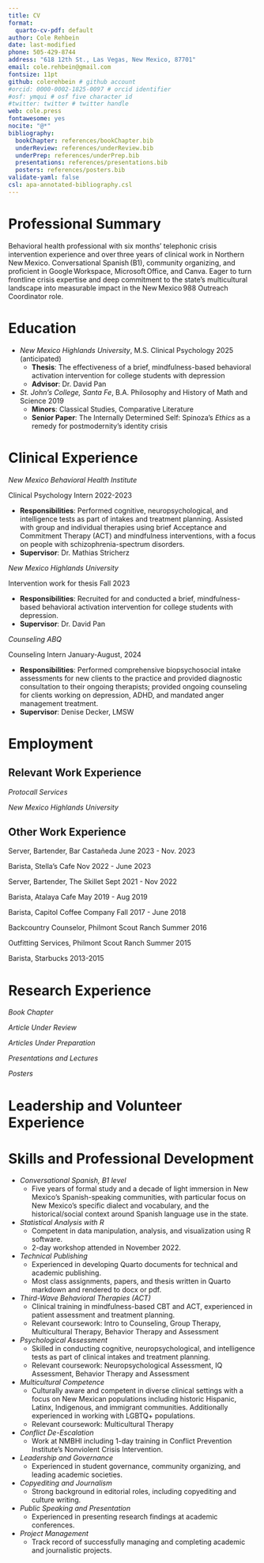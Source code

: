 ```yaml
---
title: CV
format:
  quarto-cv-pdf: default
author: Cole Rehbein
date: last-modified
phone: 505-429-8744
address: "618 12th St., Las Vegas, New Mexico, 87701"
email: cole.rehbein@gmail.com
fontsize: 11pt
github: colerehbein # github account
#orcid: 0000-0002-1825-0097 # orcid identifier
#osf: ymqui # osf five character id
#twitter: twitter # twitter handle
web: cole.press
fontawesome: yes
nocite: "@*"
bibliography:
  bookChapter: references/bookChapter.bib
  underReview: references/underReview.bib
  underPrep: references/underPrep.bib
  presentations: references/presentations.bib
  posters: references/posters.bib
validate-yaml: false
csl: apa-annotated-bibliography.csl
---
```


# Professional Summary
Behavioral health professional with six months' telephonic crisis intervention experience and over three years of clinical work in Northern New Mexico. Conversational Spanish (B1), community organizing, and proficient in Google Workspace, Microsoft Office, and Canva. Eager to turn frontline crisis expertise and deep commitment to the state's multicultural landscape into measurable impact in the New Mexico 988 Outreach Coordinator role. \vspace{3mm}

\hrule

# Education

- _New Mexico Highlands University_, M.S. Clinical Psychology \hfill 2025 (anticipated)
  - **Thesis**: The effectiveness of a brief, mindfulness-based behavioral activation intervention for college students with depression
  - **Advisor**: Dr. David Pan \vspace{5mm}
- _St. John's College, Santa Fe_, B.A. Philosophy and History of Math and Science \hfill 2019
  - **Minors**: Classical Studies, Comparative Literature
  - **Senior Paper**: The Internally Determined Self: Spinoza's _Ethics_ as a remedy for postmodernity's identity crisis \vspace{3mm}

\hrule

# Clinical Experience

_New Mexico Behavioral Health Institute_

Clinical Psychology Intern \hfill 2022-2023

- **Responsibilities**: Performed cognitive, neuropsychological, and intelligence tests as part of intakes and treatment planning. Assisted with group and individual therapies using brief Acceptance and Commitment Therapy (ACT) and mindfulness interventions, with a focus on people with schizophrenia-spectrum disorders.
- **Supervisor**: Dr. Mathias Stricherz

\vspace{1mm}

_New Mexico Highlands University_

Intervention work for thesis \hfill Fall 2023

- **Responsibilities**: Recruited for and conducted a brief, mindfulness-based behavioral activation intervention for college students with depression.
- **Supervisor**: Dr. David Pan

\vspace{1mm}

_Counseling ABQ_

Counseling Intern \hfill January-August, 2024

- **Responsibilities**: Performed comprehensive biopsychosocial intake assessments for new clients to the practice and provided diagnostic consultation to their ongoing therapists; provided ongoing counseling for clients working on depression, ADHD, and mandated anger management treatment.
- **Supervisor**: Denise Decker, LMSW

\hrule

# Employment

## Relevant Work Experience

\vspace{3mm}

_Protocall Services_

\vspace{1mm}

\begin{itemize}
\item[] Crisis and Access Specialist \hfill January 2025-present
\item[] \hspace{5mm} \textit{Responsibilities:} Providing crisis triage, intervention, and referral services via phone and chat/text for Protocall's business partners, including New Mexico 988, the New Mexico Crisis and Access Line, and the National Suicide and Prevention Lifeline Backup Network.
\item[] \hspace{5mm} \textit{Supervisor:} Patricia Bain
\end{itemize}

\vspace{3mm}

_New Mexico Highlands University_

\vspace{1mm}

\begin{itemize}
\item[] Graduate Assistant for Memory and Cognition Class \hfill Fall 2023
\item[] \hspace{5mm} \textit{Responsibilities:} Assisted with seminars.
\item[] \hspace{5mm} \textit{Supervisor:} Dr. Thomas R. Brooks

\vspace{1mm}

\item[] Graduate Assistant for Undergraduate Research Methods Class \hfill Fall 2023
\item[] \hspace{5mm} \textit{Responsibilities:} Assisted with undergraduate writing and research design.
\item[] \hspace{5mm} \textit{Supervisor:} Dr. Daniel Chadborn

\vspace{1mm}

\item[] Graduate Assistant for Human Connections Lab \hfill Spring 2022
\item[] \hspace{5mm} \textit{Responsibilities:} Managed a section of Dr. Brooks' Human Connections Lab that developed several studies investigating the relationships between video game exposure and various social psych factors.
\item[] \hspace{5mm} \textit{Supervisor:} Dr. Thomas R. Brooks

\vspace{1mm}

\item[] Teaching Assistant for First-Year Learning Community \hfill Fall 2022
\item[] \hspace{5mm} \textit{Responsibilities:} Focused on the psychology component of an interdisciplinary intro to psych/intro to American history class. Ran two lab sections on Fridays.
\item[] \hspace{5mm} \textit{Supervisor:} Dr. Thomas R. Brooks

\vspace{1mm}

\item[] Graduate Assistant for Dr. Lara Heflin \hfill Fall 2022
\item[] \hspace{5mm} \textit{Responsibilities:} Ran an extracurricular neuroanatomy tutorial using sheep brain dissections. PI for EEG study investigating chronic cannabis use and stress responses on emotional Stroop task. Acquired new EEG equipment.
\end{itemize}

\vspace{3mm}

\textit{Rio Grande Sun}

\vspace{1mm}
\begin{itemize}
\item[] City Reporter \hfill Aug 2020 - May 2021
\item[] \hspace{5mm} \textit{Responsibilities:} Covered city politics, council meetings, local events.
\end{itemize}

\vspace{3mm}

\textit{Santa Fe Reporter}

\vspace{1mm}

\begin{itemize}
\item[] Calendar Editor, Copy Editor, Culture Contributor \hfill Aug 2019 - March 2020
\item[] \hspace{5mm} \textit{Responsibilities:} Community event calendar management for both online and print presentation, copyediting, culture writing. Focus on restaurant reviews, food writing, and gallery openings.

\vspace{1mm}

\item[] Editorial Intern \hfill Sept 2015 - March 2016
\item[] \hspace{5mm} \textit{Responsibilities:} Editorial tasks, content creation.
\end{itemize}

\vspace{3mm}

\textit{Breakthrough Santa Fe}

\vspace{1mm}

\begin{itemize}
\item[] Tutor \hfill Sept 2018 - May 2019
\item[] \hspace{5mm} \textit{Responsibilities:} Regular one-on-one tutoring for at-risk and disadvantaged high school students.
\end{itemize}

\vspace{3mm}

\textit{St. John's College}

\vspace{1mm}

\begin{itemize}
\item[] Assistant Editor, The Moon (student newspaper) \hfill Jan 2016 - May 2016
\item[] \hspace{5mm} \textit{Responsibilities:} Responsible for the quality of layout, graphic design, and content curation. Engaged personally with writers to offer support, supervised non-editorial assistant staff. Conducted meetings with contributors for editing and made material ready for publication. Copyediting.

\vspace{1mm}

\item[] Administrative Assistant to Student Life Office \hfill First Semester 2016
\item[] \hspace{5mm} \textit{Responsibilities:} Administrative tasks, student assistance.
\end{itemize}

\vspace{3mm}

\pagebreak

## Other Work Experience

Server, Bartender, Bar Castañeda \textit{Las Vegas, NM} \hfill June 2023 - Nov. 2023

Barista, Stella's Cafe \textit{Las Vegas, NM} \hfill Nov 2022 - June 2023

Server, Bartender, The Skillet \textit{Las Vegas, NM} \hfill Sept 2021 - Nov 2022

Barista, Atalaya Cafe \textit{Santa Fe, NM} \hfill May 2019 - Aug 2019

Barista, Capitol Coffee Company \textit{Santa Fe, NM} \hfill Fall 2017 - June 2018

Backcountry Counselor, Philmont Scout Ranch \textit{Cimarron, NM} \hfill Summer 2016

Outfitting Services, Philmont Scout Ranch \textit{Cimarron, NM} \hfill Summer 2015

Barista, Starbucks \textit{Des Moines, IA} \hfill 2013-2015

\vspace{5mm}

\hrule

# Research Experience

_Book Chapter_

::: {#refs-bookChapter}
:::

_Article Under Review_

::: {#refs-underReview}
:::

_Articles Under Preparation_

::: {#refs-underPrep}
:::

_Presentations and Lectures_

::: {#refs-presentations}
:::

_Posters_

::: {#refs-posters}
:::

\vspace{5mm}
\hrule



# Leadership and Volunteer Experience

\textit{New Mexico Highlands University}

\begin{itemize}
\item[] Psychology Department
\item[] \hspace{3mm} Graduate Liaison Psychology Department \hfill Fall 2023
\item[] Psi Chi Honor Society
\item[] \hspace{3mm} President \hfill 2022-2024
\item[] Associated Students of New Mexico Highlands University
\item[] \hspace{3mm} Vice President \& President Pro-Tempore \hfill 2022-2023
\item[]Campus Advisory Committee on Finance
\item[] \hspace{3mm} Graduate Representative \hfill 2022-2023
\end{itemize}

\vspace{3mm}

\textit{Walk the Talk Santa Fe}

\begin{itemize}
\item[] Co-founder \hfill Summer 2020
\end{itemize}

\vspace{3mm}

\textit{St. John's College, Santa Fe}

\begin{itemize}
\item[]Polity (SJC student government)
\item[] \hspace{3mm} Voting Member \hfill 2016-2019
\item[]Student Committee on Instruction
\item[] \hspace{3mm} President \hfill 2017-2018
\end{itemize}

\vspace{3mm}

\textit{Scouting, BSA}

\begin{itemize}
\item[]Eagle Scout \hfill 2015
\end{itemize}
\vspace{5mm}
\hrule

# Skills and Professional Development

- _Conversational Spanish, B1 level_
  - Five years of formal study and a decade of light immersion in New Mexico's Spanish-speaking communities, with particular focus on New Mexico's specific dialect and vocabulary, and the historical/social context around Spanish language use in the state. 
- _Statistical Analysis with R_
  - Competent in data manipulation, analysis, and visualization using R software.
  - 2-day workshop attended in November 2022.
- _Technical Publishing_
  - Experienced in developing Quarto documents for technical and academic publishing.
  - Most class assignments, papers, and thesis written in Quarto markdown and rendered to docx or pdf.
- _Third-Wave Behavioral Therapies (ACT)_
  - Clinical training in mindfulness-based CBT and ACT, experienced in patient assessment and treatment planning.
  - Relevant coursework: Intro to Counseling, Group Therapy, Multicultural Therapy, Behavior Therapy and Assessment
- _Psychological Assessment_
  - Skilled in conducting cognitive, neuropsychological, and intelligence tests as part of clinical intakes and treatment planning.
  - Relevant coursework: Neuropsychological Assessment, IQ Assessment, Behavior Therapy and Assessment
- _Multicultural Competence_
  - Culturally aware and competent in diverse clinical settings with a focus on New Mexican populations including historic Hispanic, Latinx, Indigenous, and immigrant communities. Additionally experienced in working with LGBTQ+ populations.
  - Relevant coursework: Multicultural Therapy
- _Conflict De-Escalation_
  - Work at NMBHI including 1-day training in Conflict Prevention Institute's Nonviolent Crisis Intervention.
- _Leadership and Governance_
  - Experienced in student governance, community organizing, and leading academic societies.
- _Copyediting and Journalism_
  - Strong background in editorial roles, including copyediting and culture writing.
- _Public Speaking and Presentation_
  - Experienced in presenting research findings at academic conferences.
- _Project Management_
  - Track record of successfully managing and completing academic and journalistic projects.
